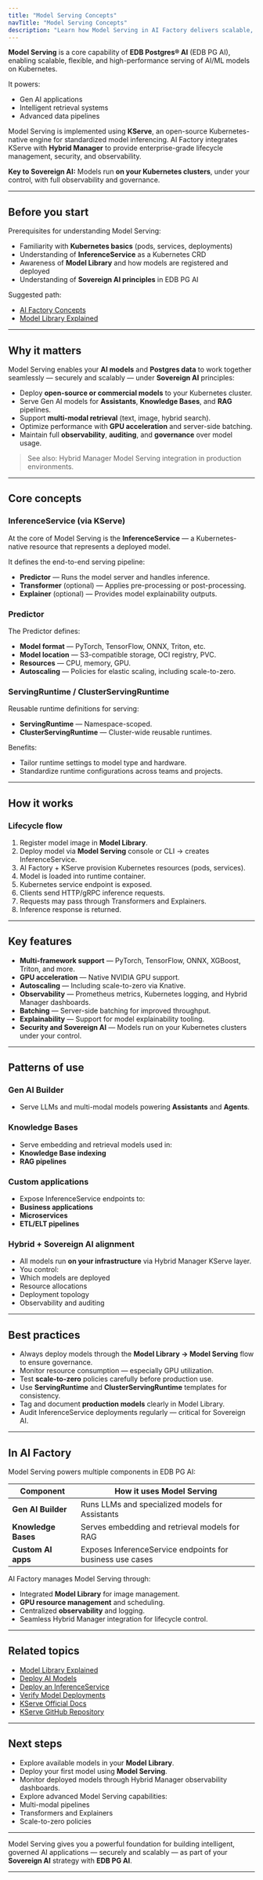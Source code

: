 ```yaml
---
title: "Model Serving Concepts"
navTitle: "Model Serving Concepts"
description: "Learn how Model Serving in AI Factory delivers scalable, Kubernetes-native model inferencing for intelligent applications and data products."
---
```


**Model Serving** is a core capability of **EDB Postgres® AI** (EDB PG AI), enabling scalable, flexible, and high-performance serving of AI/ML models on Kubernetes.

It powers:

-   Gen AI applications
-   Intelligent retrieval systems
-   Advanced data pipelines

Model Serving is implemented using **KServe**, an open-source Kubernetes-native engine for standardized model inferencing. AI Factory integrates KServe with **Hybrid Manager** to provide enterprise-grade lifecycle management, security, and observability.

**Key to Sovereign AI:**
Models run **on your Kubernetes clusters**, under your control, with full observability and governance.

* * *

## Before you start

Prerequisites for understanding Model Serving:

-   Familiarity with **Kubernetes basics** (pods, services, deployments)
-   Understanding of **InferenceService** as a Kubernetes CRD
-   Awareness of **Model Library** and how models are registered and deployed
-   Understanding of **Sovereign AI principles** in EDB PG AI

Suggested path:

-   [AI Factory Concepts](ai-factory-concepts)
-   [Model Library Explained](model-library-explained)

* * *

## Why it matters

Model Serving enables your **AI models** and **Postgres data** to work together seamlessly — securely and scalably — under **Sovereign AI** principles:

-   Deploy **open-source or commercial models** to your Kubernetes cluster.
-   Serve Gen AI models for **Assistants**, **Knowledge Bases**, and **RAG** pipelines.
-   Support **multi-modal retrieval** (text, image, hybrid search).
-   Optimize performance with **GPU acceleration** and server-side batching.
-   Maintain full **observability**, **auditing**, and **governance** over model usage.

> See also: Hybrid Manager Model Serving integration in production environments.

* * *

## Core concepts

### InferenceService (via KServe)

At the core of Model Serving is the **InferenceService** — a Kubernetes-native resource that represents a deployed model.

It defines the end-to-end serving pipeline:

-   **Predictor** — Runs the model server and handles inference.
-   **Transformer** (optional) — Applies pre-processing or post-processing.
-   **Explainer** (optional) — Provides model explainability outputs.

### Predictor

The Predictor defines:

-   **Model format** — PyTorch, TensorFlow, ONNX, Triton, etc.
-   **Model location** — S3-compatible storage, OCI registry, PVC.
-   **Resources** — CPU, memory, GPU.
-   **Autoscaling** — Policies for elastic scaling, including scale-to-zero.

### ServingRuntime / ClusterServingRuntime

Reusable runtime definitions for serving:

-   **ServingRuntime** — Namespace-scoped.
-   **ClusterServingRuntime** — Cluster-wide reusable runtimes.

Benefits:

-   Tailor runtime settings to model type and hardware.
-   Standardize runtime configurations across teams and projects.

* * *

## How it works

### Lifecycle flow

1.  Register model image in **Model Library**.
2.  Deploy model via **Model Serving** console or CLI → creates InferenceService.
3.  AI Factory + KServe provision Kubernetes resources (pods, services).
4.  Model is loaded into runtime container.
5.  Kubernetes service endpoint is exposed.
6.  Clients send HTTP/gRPC inference requests.
7.  Requests may pass through Transformers and Explainers.
8.  Inference response is returned.

* * *

## Key features

-   **Multi-framework support** — PyTorch, TensorFlow, ONNX, XGBoost, Triton, and more.
-   **GPU acceleration** — Native NVIDIA GPU support.
-   **Autoscaling** — Including scale-to-zero via Knative.
-   **Observability** — Prometheus metrics, Kubernetes logging, and Hybrid Manager dashboards.
-   **Batching** — Server-side batching for improved throughput.
-   **Explainability** — Support for model explainability tooling.
-   **Security and Sovereign AI** — Models run on your Kubernetes clusters under your control.

* * *

## Patterns of use

### Gen AI Builder

-   Serve LLMs and multi-modal models powering **Assistants** and **Agents**.

### Knowledge Bases

-   Serve embedding and retrieval models used in:
-   **Knowledge Base indexing**
-   **RAG pipelines**

### Custom applications

-   Expose InferenceService endpoints to:
-   **Business applications**
-   **Microservices**
-   **ETL/ELT pipelines**

### Hybrid + Sovereign AI alignment

-   All models run **on your infrastructure** via Hybrid Manager KServe layer.
-   You control:
-   Which models are deployed
-   Resource allocations
-   Deployment topology
-   Observability and auditing

* * *

## Best practices

-   Always deploy models through the **Model Library → Model Serving** flow to ensure governance.
-   Monitor resource consumption — especially GPU utilization.
-   Test **scale-to-zero** policies carefully before production use.
-   Use **ServingRuntime** and **ClusterServingRuntime** templates for consistency.
-   Tag and document **production models** clearly in Model Library.
-   Audit InferenceService deployments regularly — critical for Sovereign AI.

* * *

## In AI Factory

Model Serving powers multiple components in EDB PG AI:

| Component           | How it uses Model Serving                                 |
| ------------------- | --------------------------------------------------------- |
| **Gen AI Builder**  | Runs LLMs and specialized models for Assistants           |
| **Knowledge Bases** | Serves embedding and retrieval models for RAG             |
| **Custom AI apps**  | Exposes InferenceService endpoints for business use cases |

AI Factory manages Model Serving through:

-   Integrated **Model Library** for image management.
-   **GPU resource management** and scheduling.
-   Centralized **observability** and logging.
-   Seamless Hybrid Manager integration for lifecycle control.

* * *

## Related topics

-   [Model Library Explained](model-library-explained)
-   [Deploy AI Models](/edb-postgres-ai/latest/ai-factory/learn/how-to/model-library/how-to-deploy-ai-models/)
-   [Deploy an InferenceService](/edb-postgres-ai/latest/ai-factory/learn/how-to/model-serving/create-inferenceservice/)
-   [Verify Model Deployments](../../../hybrid-manager/ai-factory/learn/how-to/verify-models.mdx)
-   [KServe Official Docs](https://kserve.github.io/website/)
-   [KServe GitHub Repository](https://github.com/kserve/kserve)

* * *

## Next steps

-   Explore available models in your **Model Library**.
-   Deploy your first model using **Model Serving**.
-   Monitor deployed models through Hybrid Manager observability dashboards.
-   Explore advanced Model Serving capabilities:
-   Multi-modal pipelines
-   Transformers and Explainers
-   Scale-to-zero policies

* * *

Model Serving gives you a powerful foundation for building intelligent, governed AI applications — securely and scalably — as part of your **Sovereign AI** strategy with **EDB PG AI**.

* * *
